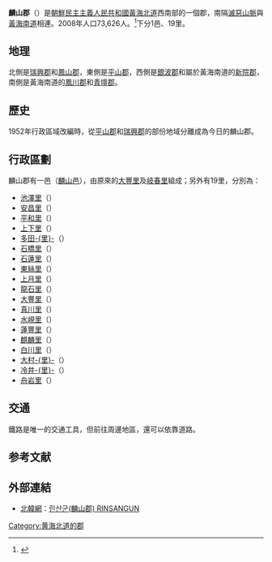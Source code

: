 {{Infobox   Korean settlement
| context = north
|  img=DPRK2006_Hwangbuk-Rinsan.PNG
| hangul =린산군
| hanja ={{linktext|麟|山|郡}}
| rr=Rinsan-gun
| mr=Rinsan-gun
|  pop = 73,626
| popyear = 2008
|  divs = 1邑、19里
}}
'''麟山郡'''（{{kor|諺=린산군|漢=麟山郡|羅=Rinsan gun|f=y}}）是[[朝鮮民主主義人民共和國|朝鮮民主主義人民共和國]][[黃海北道|黃海北道]]西南部的一個郡，南隔[[滅惡山脈|滅惡山脈]]與[[黃海南道|黃海南道]]相連。2008年人口73,626人。<ref>{{cite web |author=[[朝鮮中央統計局|朝鮮中央統計局]] |url=http://unstats.un.org/unsd/demographic/sources/census/2010_PHC/North_Korea/Final%20national%20census%20report.pdf |trans_title=2008年人口普查結果 |title=D P R Korea 2008 Population Census: National Report |year=2009年 |page=27 |accessdate=2010-03-19 |archive-date=2010-03-31 |archive-url=https://web.archive.org/web/20100331091148/http://unstats.un.org/unsd/demographic/sources/census/2010_PHC/North_Korea/Final%20national%20census%20report.pdf |dead-url=no }}</ref>下分1邑、19里。

== 地理 ==

北側是[[瑞興郡|瑞興郡]]和[[鳳山郡_(朝鮮)|鳳山郡]]，東側是[[平山郡|平山郡]]，西側是[[銀波郡|銀波郡]]和屬於黃海南道的[[新院郡|新院郡]]，南側是黃海南道的[[鳳川郡|鳳川郡]]和[[青壇郡|青壇郡]]。

== 歷史 ==
1952年行政區域改編時，從[[平山郡|平山郡]]和[[瑞興郡|瑞興郡]]的部份地域分離成為今日的麟山郡。

== 行政區劃 ==
麟山郡有一邑（[[麟山邑|麟山邑]]），由原來的[[大豐里|大豐里]]及[[岐春里|岐春里]]組成；另外有19里，分別為：
* [[池澤里|池澤里]]（{{lang|ko|지택리}}）
* [[安昌里|安昌里]]（{{lang|ko|안창리}}）
* [[平和里|平和里]]（{{lang|ko|평화리}}）
* [[上下里|上下里]]（{{lang|ko|상하리}}）
* [[多田里|多田-{里}-]]（{{lang|ko|다전리}}）
* [[石橋里|石橋里]]（{{lang|ko|석교리}}）
* [[石蓮里|石蓮里]]（{{lang|ko|석련리}}）
* [[東絲里|東絲里]]（{{lang|ko|동사리}}）
* [[上月里|上月里]]（{{lang|ko|상월리}}）
* [[龍石里|龍石里]]（{{lang|ko|룡석리}}）
* [[大豐里|大豐里]]（{{lang|ko|대풍리}}）
* [[真川里|真川里]]（{{lang|ko|진천리}}）
* [[水峴里|水峴里]]（{{lang|ko|수현리}}）
* [[蓮豐里|蓮豐里]]（{{lang|ko|연풍리}}）
* [[麒麟里|麒麟里]]（{{lang|ko|기린리}}）
* [[白川里|白川里]]（{{lang|ko|백천리}}）
* [[大村里|大村-{里}-]]（{{lang|ko|대촌리}}）
* [[冷井里|冷井-{里}-]]（{{lang|ko|냉정리}}）
* [[舟岩里|舟岩里]]（{{lang|ko|주암리}}）

== 交通 ==

鐵路是唯一的交通工具，但前往周邊地區，還可以依靠道路。

==参考文献==
{{reflist}}

== 外部連結 ==
* [[北韓網|北韓網]]：[http://nk.joins.com/map/view.asp?idx=i130.htm 린산군(麟山郡) RINSANGUN ]{{Wayback|url=http://nk.joins.com/map/view.asp?idx=i130.htm |date=20120316152144 }}

{{黃海北道行政區劃}}

{{DEFAULTSORT:Rinsan-gun}}
[[Category:黄海北道的郡|Category:黄海北道的郡]]